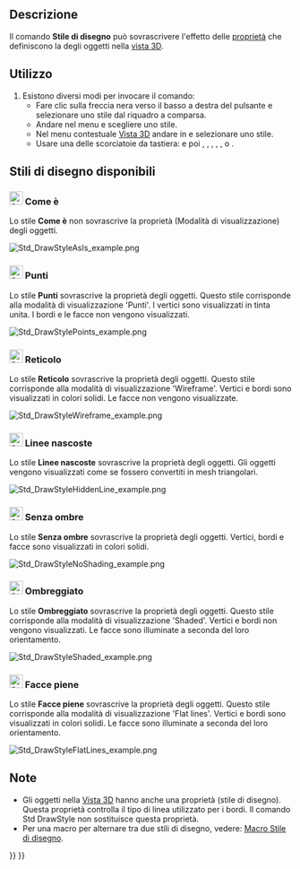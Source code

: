 <languages/>

{{Docnav/it
|[[Std_FreezeViews/it|Viste bloccate]]
|[[Std_SelBoundingBox/it|Box contenitore]]
|[[Std_View_Menu/it|Menu Visualizza]]
|IconL=
|IconR=Std_SelBoundingBox.svg
|IconC=Freecad.svg
}}

{{GuiCommand/it
|Name=Std_DrawStyle
|Name/it=Stile di disegno
|MenuLocation=Visualizza → Stile di disegno
|Workbenches=Tutti
|Shortcut={{KEY|V}} {{KEY|1}} - {{KEY|V}} {{KEY|7}}
|SeeAlso=[[Std_SelBoundingBox/it|Box contenitore]]
}}

<span id="Description"></span>
==Descrizione==

Il comando '''Stile di disegno''' può sovrascrivere l'effetto delle [[Property editor/it|proprietà]] che definiscono la {{PropertyView/it|modalità di visualizzazione}} degli oggetti nella [[3D_view/it|vista 3D]].

<span id="Usage"></span>
==Utilizzo==

# Esistono diversi modi per invocare il comando:
#* Fare clic sulla freccia nera verso il basso a destra del pulsante {{Button|[[Image:Std_DrawStyleAsIs.svg|16px]] [[Std_DrawStyle/it|Stile di disegno]]}} e selezionare uno stile dal riquadro a comparsa.
#* Andare nel menu {{MenuCommand|Visualizza → Stile di disegno}} e scegliere uno stile.
#* Nel menu contestuale [[3D_view/it|Vista 3D]] andare in {{MenuCommand|Stile di disegno}} e selezionare uno stile.
#* Usare una delle scorciatoie da tastiera: {{KEY|V}} e poi {{KEY|1}}, {{KEY|2}}, {{KEY|3}}, {{KEY|4}}, {{KEY|5}}, {{KEY|6}} o {{KEY|7}}.

<span id="Available_draw_styles"></span>
==Stili di disegno disponibili==

<span id="24px_As_is"></span>
===[[Image:Std_DrawStyleAsIs.svg|24px]] Come è===

Lo stile '''Come è''' non sovrascrive la proprietà {{PropertyView|Display Mode}} (Modalità di visualizzazione) degli oggetti.

[[Image:Std_DrawStyleAsIs_example.png]]
{{Caption|4 oggetti identici ciascuno con una modalità di visualizzazione diversa (da sinistra a destra: 'Punti', 'Reticolo', 'Ombreggiato' e 'Facce piene') con lo stile di disegno 'Come è' applicato}}

<span id="24px_Points"></span>
===[[Image:Std_DrawStylePoints.svg|24px]] Punti===

Lo stile '''Punti''' sovrascrive la proprietà {{PropertyView|Display Mode}} degli oggetti. Questo stile corrisponde alla modalità di visualizzazione 'Punti'. I vertici sono visualizzati in tinta unita. I bordi e le facce non vengono visualizzati.

[[Image:Std_DrawStylePoints_example.png]]
{{Caption|Gli stessi oggetti con lo stile di disegno 'Punti' applicato}}

<span id="24px_Wireframe"></span>
===[[Image:Std_DrawStyleWireFrame.svg|24px]] Reticolo===

Lo stile '''Reticolo''' sovrascrive la proprietà {{PropertyView|Display Mode}} degli oggetti. Questo stile corrisponde alla modalità di visualizzazione 'Wireframe'. Vertici e bordi sono visualizzati in colori solidi. Le facce non vengono visualizzate.

[[Image:Std_DrawStyleWireframe_example.png]]
{{Caption|Gli stessi oggetti con lo stile di disegno 'Reticolo' applicato}}

<span id="24px_Hidden_line"></span>
===[[Image:Std_DrawStyleHiddenLine.svg|24px]] Linee nascoste===

Lo stile '''Linee nascoste''' sovrascrive la proprietà {{PropertyView|Display Mode}} degli oggetti. Gli oggetti vengono visualizzati come se fossero convertiti in mesh triangolari.

[[Image:Std_DrawStyleHiddenLine_example.png]]
{{Caption|Gli stessi oggetti con lo stile di disegno 'Linee nascoste' applicato}}

<span id="24px_No_shading"></span>
===[[Image:Std_DrawStyleNoShading.svg|24px]] Senza ombre===

Lo stile '''Senza ombre''' sovrascrive la proprietà {{PropertyView|Display Mode}} degli oggetti. Vertici, bordi e facce sono visualizzati in colori solidi.

[[Image:Std_DrawStyleNoShading_example.png]]
{{Caption|Gli stessi oggetti con lo stile di disegno 'Senza ombre' applicato}}

<span id="24px_Shaded"></span>
===[[Image:Std_DrawStyleShaded.svg|24px]] Ombreggiato===

Lo stile '''Ombreggiato''' sovrascrive la proprietà {{PropertyView|Display Mode}} degli oggetti. Questo stile corrisponde alla modalità di visualizzazione 'Shaded'. Vertici e bordi non vengono visualizzati. Le facce sono illuminate a seconda del loro orientamento.

[[Image:Std_DrawStyleShaded_example.png]]
{{Caption|Gli stessi oggetti con lo stile di disegno 'Ombreggiato' applicato}}

<span id="24px_Flat_lines"></span>
===[[Image:Std_DrawStyleFlatLines.svg|24px]] Facce piene===

Lo stile '''Facce piene''' sovrascrive la proprietà {{PropertyView|Display Mode}} degli oggetti. Questo stile corrisponde alla modalità di visualizzazione 'Flat lines'. Vertici e bordi sono visualizzati in colori solidi. Le facce sono illuminate a seconda del loro orientamento.

[[Image:Std_DrawStyleFlatLines_example.png]]
{{Caption|Gli stessi oggetti con lo stile di disegno 'Facce piene' applicato}}

<span id="Notes"></span>
==Note==

* Gli oggetti nella [[3D_view/it|Vista 3D]] hanno anche una proprietà {{PropertyView|Draw Style}} (stile di disegno). Questa proprietà controlla il tipo di linea utilizzato per i bordi. Il comando Std DrawStyle non sostituisce questa proprietà.
* Per una macro per alternare tra due stili di disegno, vedere: [[Macro_Toggle_Drawstyle/it|Macro Stile di disegno]].


{{Docnav/it
|[[Std_FreezeViews/it|Viste bloccate]]
|[[Std_SelBoundingBox/it|Box contenitore]]
|[[Std_View_Menu/it|Menu Visualizza]]
|IconL=
|IconR=Std_SelBoundingBox.svg
|IconC=Freecad.svg
}}

{{Std_Base_navi{{#translation:}}}}
{{Userdocnavi{{#translation:}}}}